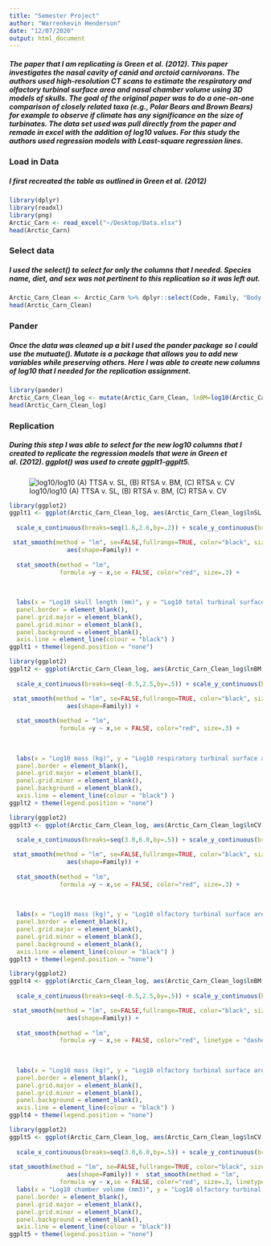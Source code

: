 ```yaml
---
title: "Semester Project"
author: "Warrenkevin Henderson"
date: "12/07/2020"
output: html_document
---
```


##### The paper that I am replicating is Green et al. (2012). This paper investigates the nasal cavity of canid and arctoid carnivorans. The authors used high-resolution CT scans to estimate the respiratory and olfactory turbinal surface area and nasal chamber volume using 3D models of skulls. The goal of the original paper was to do a one-on-one comparison of closely related taxa (e.g., Polar Bears and Brown Bears) for example to observe if climate has any significance on the size of turbinates. The data set used was pull directly from the paper and remade in excel with the addition of log10 values. For this study the authors used regression models with Least-square regression lines.

### Load in Data
##### I first recreated the table as outlined in Green et al. (2012)
```r
library(dplyr)
library(readxl)
library(png)
Arctic_Carn <- read_excel("~/Desktop/Data.xlsx")
head(Arctic_Carn)
```
### Select data
##### I used the select() to select for only the columns that I needed. Species name, diet, and sex was not pertinent to this replication so it was left out. 
```r
Arctic_Carn_Clean <- Arctic_Carn %>% dplyr::select(Code, Family, "Body mass (kg)", "Skull length (mm)", "Chamber volume (mm3)", "TTSA (mm2)", "RTSA (mm2)", "OTSA (mm2)", "OTSA/RTSA" )
head(Arctic_Carn_Clean)
```
### Pander
##### Once the data was cleaned up a bit I used the pander package so I could use the mutuate(). Mutate is a package that allows you to add new variables while preserving others. Here I was able to create new columns of log10 that I needed for the replication assignment.

```r
library(pander)
Arctic_Carn_Clean_log <- mutate(Arctic_Carn_Clean, lnBM=log10(Arctic_Carn_Clean$`Body mass (kg)`), lnSL=log10(Arctic_Carn_Clean$`Skull length (mm)`), lnCV=log10(Arctic_Carn_Clean$`Chamber volume (mm3)`), lnTTSA=log10(Arctic_Carn_Clean$`TTSA (mm2)`), lnRTSA=log10(Arctic_Carn_Clean$`RTSA (mm2)`), lnOTSA=log10(Arctic_Carn_Clean$`OTSA (mm2)`), lnOTSARTSA=log10(Arctic_Carn_Clean$`OTSA/RTSA`))
head(Arctic_Carn_Clean_log)
```
### Replication
##### During this step I was able to select for the new log10 columns that I created to replicate the regression  models that were in Green et al. (2012). ggplot() was used to create ggplt1-ggplt5. 

![log10/log10 (A) TTSA v. SL, (B) RTSA v. BM, (C) RTSA v. CV](https://raw.githubusercontent.com/Warrenkevin/Semester_Project/main/Screen%20Shot%202021-12-08%20at%209.50.48%20PM.png) 
```r
library(ggplot2)
ggplt1 <- ggplot(Arctic_Carn_Clean_log, aes(Arctic_Carn_Clean_log$lnSL, Arctic_Carn_Clean_log$lnTTSA)) + geom_point(aes(shape=Family)) +
  
  scale_x_continuous(breaks=seq(1.6,2.6,by=.2)) + scale_y_continuous(breaks=seq(3.5,5.5,by=.5)) +

 stat_smooth(method = "lm", se=FALSE,fullrange=TRUE, color="black", size=.3,
				aes(shape=Family)) + 
  
  stat_smooth(method = "lm", 
              formula =y ~ x,se = FALSE, color="red", size=.3) +
  
  
  
  labs(x = "Log10 skull length (mm)", y = "Log10 total turbinal surface area (mm2)") + geom_text(aes(label=Code), size=2, data=Arctic_Carn_Clean_log) + theme(
  panel.border = element_blank(),  
  panel.grid.major = element_blank(),
  panel.grid.minor = element_blank(),
  panel.background = element_blank(),
  axis.line = element_line(colour = "black") )
ggplt1 + theme(legend.position = "none")
```
```r
library(ggplot2)
ggplt2 <- ggplot(Arctic_Carn_Clean_log, aes(Arctic_Carn_Clean_log$lnBM, Arctic_Carn_Clean_log$lnRTSA)) + geom_point(aes(shape=Family)) +
  
  scale_x_continuous(breaks=seq(-0.5,2.5,by=.5)) + scale_y_continuous(breaks=seq(2.5,5.0,by=.5)) +

 stat_smooth(method = "lm", se=FALSE,fullrange=TRUE, color="black", size=.3,
				aes(shape=Family)) + 
  
  stat_smooth(method = "lm", 
              formula =y ~ x,se = FALSE, color="red", size=.3) +
  
  
  
  labs(x = "Log10 mass (kg)", y = "Log10 respiratory turbinal surface area (mm2)") + geom_text(aes(label=Code), size=2, data=Arctic_Carn_Clean_log) + theme(
  panel.border = element_blank(),  
  panel.grid.major = element_blank(),
  panel.grid.minor = element_blank(),
  panel.background = element_blank(),
  axis.line = element_line(colour = "black") )
ggplt2 + theme(legend.position = "none")
```
```r
library(ggplot2)
ggplt3 <- ggplot(Arctic_Carn_Clean_log, aes(Arctic_Carn_Clean_log$lnCV, Arctic_Carn_Clean_log$lnRTSA)) + geom_point(aes(shape=Family)) +
  
  scale_x_continuous(breaks=seq(3.0,6.0,by=.5)) + scale_y_continuous(breaks=seq(2.5,5.0,by=.5)) +

 stat_smooth(method = "lm", se=FALSE,fullrange=TRUE, color="black", size=.3,
				aes(shape=Family)) + 
  
  stat_smooth(method = "lm", 
              formula =y ~ x,se = FALSE, color="red", size=.3) +
  
  
  
  labs(x = "Log10 mass (kg)", y = "Log10 olfactory turbinal surface area (mm2)") + geom_text(aes(label=Code), size=2, data=Arctic_Carn_Clean_log) + theme(
  panel.border = element_blank(),  
  panel.grid.major = element_blank(),
  panel.grid.minor = element_blank(),
  panel.background = element_blank(),
  axis.line = element_line(colour = "black") )
ggplt3 + theme(legend.position = "none")
```
```r
library(ggplot2)
ggplt4 <- ggplot(Arctic_Carn_Clean_log, aes(Arctic_Carn_Clean_log$lnBM, Arctic_Carn_Clean_log$lnOTSA)) + geom_point(aes(shape=Family)) +
  
  scale_x_continuous(breaks=seq(-0.5,2.5,by=.5)) + scale_y_continuous(breaks=seq(3.5,5.5,by=.5)) +

 stat_smooth(method = "lm", se=FALSE,fullrange=TRUE, color="black", size=.3,
				aes(shape=Family)) + 
  
  stat_smooth(method = "lm", 
              formula =y ~ x,se = FALSE, color="red", linetype = "dashed", size=.3) +
  
  
  
  labs(x = "Log10 mass (kg)", y = "Log10 olfactory turbinal surface area (mm2)") + geom_text(aes(label=Code), size=2, data=Arctic_Carn_Clean_log) + theme(
  panel.border = element_blank(),  
  panel.grid.major = element_blank(),
  panel.grid.minor = element_blank(),
  panel.background = element_blank(),
  axis.line = element_line(colour = "black") )
ggplt4 + theme(legend.position = "none") 
```

```r
library(ggplot2)
ggplt5 <- ggplot(Arctic_Carn_Clean_log, aes(Arctic_Carn_Clean_log$lnCV, (Arctic_Carn_Clean_log$lnOTSA))) + geom_point(aes(shape=Family)) +
  
  scale_x_continuous(breaks=seq(3.0,6.0,by=.5)) + scale_y_continuous(breaks=seq(3.5,5.5,by=.5)) +
  
stat_smooth(method = "lm", se=FALSE,fullrange=TRUE, color="black", size=.3, 
				aes(shape=Family)) +  stat_smooth(method = "lm", 
              formula =y ~ x,se = FALSE, color="red", size=.3, linetype = "dashed") +
  labs(x = "Log10 chamber volume (mm3)", y = "Log10 olfactory turbinal surface area (mm2)")  + geom_text(aes(label=Code), size=2, data=Arctic_Carn_Clean_log) + theme(
  panel.border = element_blank(),  
  panel.grid.major = element_blank(),
  panel.grid.minor = element_blank(),
  panel.background = element_blank(),
  axis.line = element_line(colour = "black"))
ggplt5 + theme(legend.position = "none")


```
